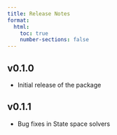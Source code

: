 ```yaml
---
title: Release Notes
format:
  html:
    toc: true
    number-sections: false
---
```


## v0.1.0

- Initial release of the package

## v0.1.1

- Bug fixes in State space solvers